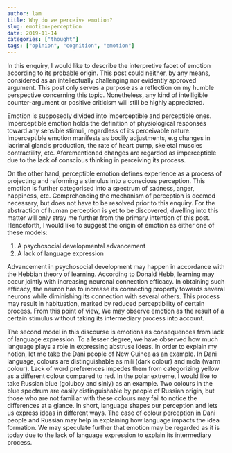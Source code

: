 ```yaml
---
author: lam
title: Why do we perceive emotion?
slug: emotion-perception
date: 2019-11-14
categories: ["thought"]
tags: ["opinion", "cognition", "emotion"]
---
```


In this enquiry, I would like to describe the interpretive facet of emotion
according to its probable origin. This post could neither, by any means,
considered as an intellectually challenging nor evidently approved argument.
This post only serves a purpose as a reflection on my humble perspective
concerning this topic. Nonetheless, any kind of intelligible counter-argument
or positive criticism will still be highly appreciated.

Emotion is supposedly divided into imperceptible and perceptible ones.
Imperceptible emotion holds the definition of physiological responses toward
any sensible stimuli, regardless of its perceivable nature. Imperceptible
emotion manifests as bodily adjustments, e.g changes in lacrimal gland's
production, the rate of heart pump, skeletal muscles contractility, etc.
Aforementioned changes are regarded as imperceptible due to the lack of
conscious thinking in perceiving its process.

On the other hand, perceptible emotion defines experience as a process of
projecting and reforming a stimulus into a conscious perception. This emotion
is further categorised into a spectrum of sadness, anger, happiness, etc.
Comprehending the mechanism of perception is deemed necessary, but does not
have to be resolved prior to this enquiry. For the abstraction of human
perception is yet to be discovered, dwelling into this matter will only stray
me further from the primary intention of this post. Henceforth, I would like to
suggest the origin of emotion as either one of these models:

1. A psychosocial developmental advancement
2. A lack of language expression

Advancement in psychosocial development may happen in accordance with the
Hebbian theory of learning. According to Donald Hebb, learning may occur
jointly with increasing neuronal connection efficacy. In obtaining such
efficacy, the neuron has to increase its connecting property towards several
neurons while diminishing its connection with several others. This process may
result in habituation, marked by reduced perceptibility of certain process.
From this point of view, We may observe emotion as the result of a certain
stimulus without taking its intermediary process into account.

The second model in this discourse is emotions as consequences from lack of
language expression. To a lesser degree, we have observed how much language
plays a role in expressing abstruse ideas. In order to explain my notion, let
me take the Dani people of New Guinea as an example. In Dani language, colours
are distinguishable as mili (dark colour) and mola (warm colour). Lack of word
preferences impedes them from categorizing yellow as a different colour
compared to red. In the polar extreme, I would like to take Russian blue
(goluboy and siniy) as an example. Two colours in the blue spectrum are easily
distinguishable by people of Russian origin, but those who are not familiar
with these colours may fail to notice the differences at a glance. In short,
language shapes our perception and lets us express ideas in different ways. The
case of colour perception in Dani people and Russian may help in explaining how
language impacts the idea formation. We may speculate further that emotion may
be regarded as it is today due to the lack of language expression to explain
its intermediary process.
